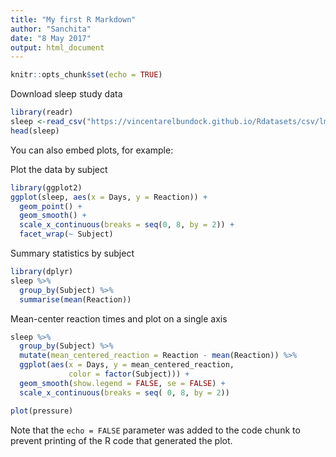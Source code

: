 ```yaml
---
title: "My first R Markdown"
author: "Sanchita"
date: "8 May 2017"
output: html_document
---
```


```r
knitr::opts_chunk$set(echo = TRUE)
```
Download sleep study data

```r
library(readr)
sleep <-read_csv("https://vincentarelbundock.github.io/Rdatasets/csv/lme4/sleepstudy.csv") # no spaces
head(sleep)
```

You can also embed plots, for example:


Plot the data by subject
```r
library(ggplot2)
ggplot(sleep, aes(x = Days, y = Reaction)) +
  geom_point() +
  geom_smooth() +
  scale_x_continuous(breaks = seq(0, 8, by = 2)) +
  facet_wrap(~ Subject)
```

Summary statistics by subject

```r
library(dplyr)
sleep %>%
  group_by(Subject) %>%
  summarise(mean(Reaction))
```
Mean-center reaction times and plot on a single axis
```r
sleep %>%
  group_by(Subject) %>%
  mutate(mean_centered_reaction = Reaction - mean(Reaction)) %>%
  ggplot(aes(x = Days, y = mean_centered_reaction,
             color = factor(Subject))) +
  geom_smooth(show.legend = FALSE, se = FALSE) +
  scale_x_continuous(breaks = seq( 0, 8, by = 2))
```


```r
plot(pressure)
```

Note that the `echo = FALSE` parameter was added to the code chunk to prevent printing of the R code that generated the plot.
